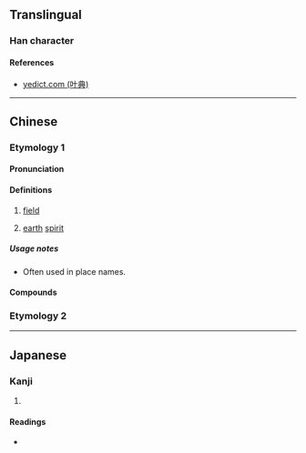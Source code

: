 {{character info/new}}
==Translingual==

===Han character===
{{Han char|rn=32|rad=土|as=06|sn=9|four=48151|canj=GTQ|ids=⿰土羊}}

====References====
{{Han ref|kx=0228.130|dkj=05053|dj=0464.100|hdz=10442.010|uh=579F}}
* [http://yedict.com/htm/57/579F.htm yedict.com (叶典)]

----

==Chinese==
{{zh-forms}}

===Etymology 1===

====Pronunciation====
{{zh-pron
|m=yáng
|c=joeng4
|w=3hhian
|cat=n
}}

====Definitions====
{{zh-hanzi}}

# {{lb|zh|chiefly|Wu}} [[field]]
# {{lb|zh|Chinese mythology}} [[earth]] [[spirit]]

=====Usage notes=====
* {{sense|field}} Often used in place names.

====Compounds====
{{zh-der|墳垟|翁垟|上家垟}}

===Etymology 2===
{{zh-see|牆|ss}}

----

==Japanese==

===Kanji===
{{ja-kanji|grade=|rs=土06}}

# {{defn|lang=ja|sort=土06}}

====Readings====
* {{ja-readings|on=[[よう]] (yō)|kun=}}